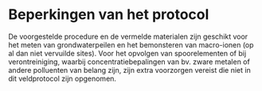 # Beperkingen van het protocol

```{=html}
<!--
Alleen in te vullen indien van toepassing.
Bespreek onder welke condities het protocol niet gebruikt kan worden of wanneer afwijkingen nodig zijn ten opzichte van het standaard protocol.
Vermeld hier ook mogelijke interferenties, knelpunten, ...
-->
```
De voorgestelde procedure en de vermelde materialen zijn geschikt voor het meten van grondwaterpeilen en het bemonsteren van macro-ionen (op al dan niet vervuilde sites).
Voor het opvolgen van spoorelementen of bij verontreiniging, waarbij concentratiebepalingen van bv.
zware metalen of andere polluenten van belang zijn, zijn extra voorzorgen vereist die niet in dit veldprotocol zijn opgenomen.
